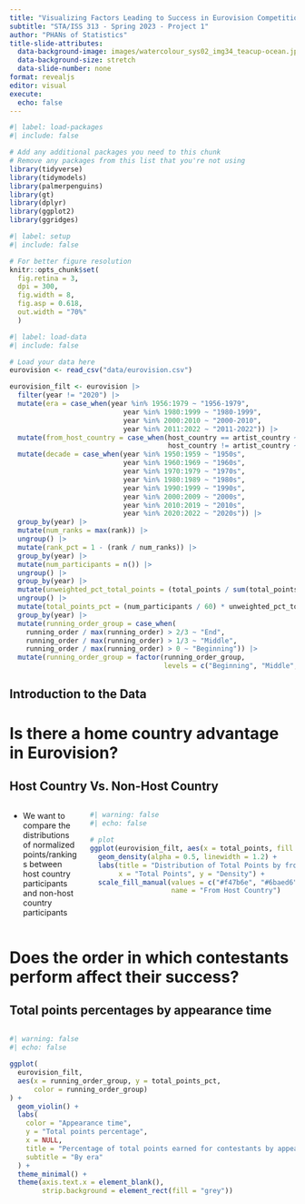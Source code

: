 ```yaml
---
title: "Visualizing Factors Leading to Success in Eurovision Competitions"
subtitle: "STA/ISS 313 - Spring 2023 - Project 1"
author: "PHANs of Statistics"
title-slide-attributes:
  data-background-image: images/watercolour_sys02_img34_teacup-ocean.jpg
  data-background-size: stretch
  data-slide-number: none
format: revealjs
editor: visual
execute:
  echo: false
---
```


```r
#| label: load-packages
#| include: false

# Add any additional packages you need to this chunk
# Remove any packages from this list that you're not using
library(tidyverse)
library(tidymodels)
library(palmerpenguins)
library(gt)
library(dplyr)
library(ggplot2)
library(ggridges)
```

```r
#| label: setup
#| include: false

# For better figure resolution
knitr::opts_chunk$set(
  fig.retina = 3, 
  dpi = 300, 
  fig.width = 8, 
  fig.asp = 0.618, 
  out.width = "70%"
  )
```

```r
#| label: load-data
#| include: false

# Load your data here
eurovision <- read_csv("data/eurovision.csv")

eurovision_filt <- eurovision |>
  filter(year != "2020") |>
  mutate(era = case_when(year %in% 1956:1979 ~ "1956-1979",
                            year %in% 1980:1999 ~ "1980-1999",
                            year %in% 2000:2010 ~ "2000-2010",
                            year %in% 2011:2022 ~ "2011-2022")) |>
  mutate(from_host_country = case_when(host_country == artist_country ~ "Yes",
                                       host_country != artist_country ~ "No")) |>
  mutate(decade = case_when(year %in% 1950:1959 ~ "1950s",
                            year %in% 1960:1969 ~ "1960s",
                            year %in% 1970:1979 ~ "1970s",
                            year %in% 1980:1989 ~ "1980s",
                            year %in% 1990:1999 ~ "1990s", 
                            year %in% 2000:2009 ~ "2000s", 
                            year %in% 2010:2019 ~ "2010s", 
                            year %in% 2020:2022 ~ "2020s")) |>
  group_by(year) |>
  mutate(num_ranks = max(rank)) |>
  ungroup() |>
  mutate(rank_pct = 1 - (rank / num_ranks)) |>
  group_by(year) |>
  mutate(num_participants = n()) |>
  ungroup() |>
  group_by(year) |>
  mutate(unweighted_pct_total_points = (total_points / sum(total_points))) |>
  ungroup() |>
  mutate(total_points_pct = (num_participants / 60) * unweighted_pct_total_points) |>
  group_by(year) |>
  mutate(running_order_group = case_when(
    running_order / max(running_order) > 2/3 ~ "End", 
    running_order / max(running_order) > 1/3 ~ "Middle", 
    running_order / max(running_order) > 0 ~ "Beginning")) |>
  mutate(running_order_group = factor(running_order_group, 
                                      levels = c("Beginning", "Middle", "End")))
```

## Introduction to the Data

# Is there a home country advantage in Eurovision?

## Host Country Vs. Non-Host Country

::: columns
::: {.column width="30%"}
-   We want to compare the distributions of normalized points/rankings between host country participants and non-host country participants
:::

::: {.column width="90%"}
```r
#| warning: false
#| echo: false

# plot
ggplot(eurovision_filt, aes(x = total_points, fill = from_host_country)) +
  geom_density(alpha = 0.5, linewidth = 1.2) +
  labs(title = "Distribution of Total Points by from_host_country", 
       x = "Total Points", y = "Density") +
  scale_fill_manual(values = c("#f47b6e", "#6baed6"), 
                    name = "From Host Country")
```
:::
:::

# Does the order in which contestants perform affect their success?

## Total points percentages by appearance time

::: columns
::: {.column width="100%"}
```r
#| warning: false
#| echo: false

ggplot(
  eurovision_filt,
  aes(x = running_order_group, y = total_points_pct,
      color = running_order_group)
) +
  geom_violin() +
  labs(
    color = "Appearance time",
    y = "Total points percentage",
    x = NULL,
    title = "Percentage of total points earned for contestants by appearance time",
    subtitle = "By era"
  ) +
  theme_minimal() +
  theme(axis.text.x = element_blank(),
        strip.background = element_rect(fill = "grey"))
```
:::
:::

